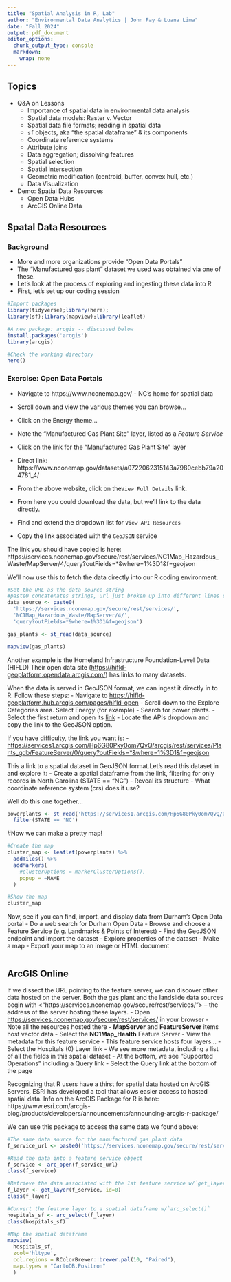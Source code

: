 ```yaml
---
title: "Spatial Analysis in R, Lab"
author: "Environmental Data Analytics | John Fay & Luana Lima"
date: "Fall 2024"
output: pdf_document
editor_options:
  chunk_output_type: console
  markdown: 
    wrap: none
---
```


## Topics
-   Q&A on Lessons
    -   Importance of spatial data in environmental data analysis
    -   Spatial data models: Raster v. Vector
    -   Spatial data file formats; reading in spatial data
    -   `sf` objects, aka "the spatial dataframe" & its components
    -   Coordinate reference systems
    -   Attribute joins
    -   Data aggregation; dissolving features
    -   Spatial selection
    -   Spatial intersection
    -   Geometric modification (centroid, buffer, convex hull, etc.)
    -   Data Visualization
-   Demo: Spatial Data Resources
    - Open Data Hubs
    - ArcGIS Online Data
    
    
## Spatal Data Resources

### Background
-   More and more organizations provide "Open Data Portals"
-   The "Manufactured gas plant" dataset we used was obtained via one of these.
-   Let's look at the process of exploring and ingesting these data into R
-   First, let's set up our coding session

```r
#Import packages
library(tidyverse);library(here);
library(sf);library(mapview);library(leaflet)

#A new package: arcgis -- discussed below
install.packages('arcgis')
library(arcgis)

#Check the working directory
here()

```


### Exercise: Open Data Portals
-   Navigate to https://www.nconemap.gov/ - NC's home for spatial data
  -   Scroll down and view the various themes you can browse...
  -   Click on the Energy theme...
  -   Note the "Manufactured Gas Plant Site" layer, listed as a *Feature Service*
  
-   Click on the link for the "Manufactured Gas Plant Site" layer
  -   Direct link: https://www.nconemap.gov/datasets/a0722062315143a7980cebb79a204781_4/

-   From the above website, click on the`View Full Details` link. 
  -   From here you could download the data, but we'll link to the data directly. 
  -   Find and extend the dropdown list for `View API Resources`
  -   Copy the link associated with the `GeoJSON` service
  
The link you should have copied is here:  
https://services.nconemap.gov/secure/rest/services/NC1Map_Hazardous_Waste/MapServer/4/query?outFields=*&where=1%3D1&f=geojson 

We'll now use this to fetch the data directly into our R coding environment.

```r
#Set the URL as the data source string
#paste0 concatenates strings, url just broken up into different lines so it does not spin off the page. Helps with keeping things tidy!
data_source <- paste0(
  'https://services.nconemap.gov/secure/rest/services/',
  'NC1Map_Hazardous_Waste/MapServer/4/',
  'query?outFields=*&where=1%3D1&f=geojson')

gas_plants <- st_read(data_source)

mapview(gas_plants)

```


Another example is the Homeland Infrastructure Foundation-Level Data (HIFLD) Their open data site (<https://hifld-geoplatform.opendata.arcgis.com/>) has links to many datasets.

When the data is served in GeoJSON format, we can ingest it directly in to R. Follow these steps: - Navigate to <https://hifld-geoplatform.hub.arcgis.com/pages/hifld-open>
-   Scroll down to the Explore Categories area. Select Energy (for example)
-   Search for power plants.
-   Select the first return and open its [link](https://duke.is/HIFLD-PP)
-   Locate the APIs dropdown and copy the link to the GeoJSON option.

If you have difficulty, the link you want is: 
-   <https://services1.arcgis.com/Hp6G80Pky0om7QvQ/arcgis/rest/services/Plants_gdb/FeatureServer/0/query?outFields=*&where=1%3D1&f=geojson>

This a link to a spatial dataset in GeoJSON format.Let's read this dataset in and explore it:
-   Create a spatial dataframe from the link, filtering for only records in North Carolina (STATE == "NC")
-   Reveal its structure
-   What coordinate reference system (crs) does it use?

Well do this one together...
```r
powerplants <- st_read('https://services1.arcgis.com/Hp6G80Pky0om7QvQ/arcgis/rest/services/Plants_gdb/FeatureServer/0/query?outFields=*&where=1%3D1&f=geojson') %>%
  filter(STATE == 'NC')

```

#Now we can make a pretty map!
```r
#Create the map
cluster_map <- leaflet(powerplants) %>% 
  addTiles() %>% 
  addMarkers(
    #clusterOptions = markerClusterOptions(),
    popup = ~NAME
  )

#Show the map
cluster_map
```


Now, see if you can find, import, and display data from Durham's Open Data portal
-   Do a web search for Durham Open Data
-   Browse and choose a Feature Service (e.g. Landmarks & Points of Interest)
-   Find the GeoJSON endpoint and import the dataset
-   Explore properties of the dataset
-   Make a map
-   Export your map to an image or HTML document


```r


```



## ArcGIS Online
If we dissect the URL pointing to the feature server, we can discover other data hosted on the server. Both the gas plant and the landslide data sources begin with <"https://services.nconemap.gov/secure/rest/services/"> -- the address of the server hosting these layers. 
-   Open <https://services.nconemap.gov/secure/rest/services/> in your browser
-   Note all the resources hosted there
  -   **MapServer** and **FeatureServer** items host vector data
-   Select the **NC1Map_Health** Feature Server
  -   View the metadata for this feature service
  -   This feature service hosts four layers...
-   Select the Hospitals (0)  Layer link
  -   We see more metadata, including a list of all the fields in this spatial dataset
  -   At the bottom, we see "Supported Operations" including a Query link
-   Select the Query link at the bottom of the page
  

Recognizing that R users have a thirst for spatial data hosted on ArcGIS Servers, ESRI has developed a tool that allows easier access to hosted spatial data. Info on the ArcGIS Package for R is here:   
https://www.esri.com/arcgis-blog/products/developers/announcements/announcing-arcgis-r-package/

We can use this package to access the same data we found above: 

```r
#The same data source for the manufactured gas plant data
f_service_url <- paste0('https://services.nconemap.gov/secure/rest/services/NC1Map_Health/FeatureServer')

#Read the data into a feature service object
f_service <- arc_open(f_service_url)
class(f_service)

#Retrieve the data associated with the 1st feature service w/`get_layer()` 
f_layer <- get_layer(f_service, id=0)
class(f_layer)

#Convert the feature layer to a spatial dataframe w/`arc_select()`
hospitals_sf <- arc_select(f_layer)
class(hospitals_sf)

#Map the spatial dataframe
mapview(
  hospitals_sf,
  zcol='hltype',
  col.regions = RColorBrewer::brewer.pal(10, "Paired"),
  map.types = "CartoDB.Positron"
  )

```
